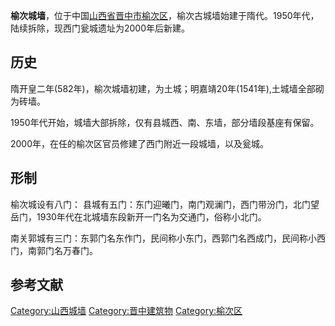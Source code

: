 '''榆次城墙'''，位于中国[[山西省|山西省]][[晋中市|晋中市]][[榆次区|榆次区]]，榆次古城墙始建于隋代。1950年代，陆续拆除，现西门瓮城遗址为2000年后新建。

== 历史 ==
隋开皇二年(582年)，榆次城墙初建，为土城；明嘉靖20年(1541年),土城墙全部砌为砖墙。

1950年代开始，城墙大部拆除，仅有县城西、南、东墙，部分墙段基座有保留。

2000年，在任的榆次区官员修建了西门附近一段城墙，以及瓮城。

== 形制 ==
榆次城设有八门：
县城有五门：东门迎曦门，南门观澜门，西门带汾门，北门望岳门，1930年代在北城墙东段新开一门名为交通门，俗称小北门。

南关郭城有三门：东郭门名东作门，民间称小东门，西郭门名西成门，民间称小西门，南郭门名万春门。

==参考文献==
{{reflist}}
{{DEFAULTSORT:Y榆}}

{{榆次城門}}
{{山西省境内的古城墙}}

[[Category:山西城墙|Category:山西城墙]]
[[Category:晋中建筑物|Category:晋中建筑物]]
[[Category:榆次区|Category:榆次区]]